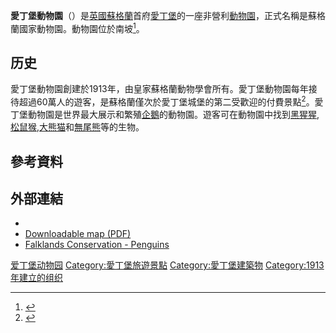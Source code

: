 {{Infobox zoo
|zoo_name=Edinburgh Zoo
|logo=<!-- 檔案不存在 Logo of Edinburgh Zoo.svg ，可從英文維基百科取得 -->
|logo_width=190px
|date_opened=1913<ref name=begin/>
|location=[[苏格兰|苏格兰]][[爱丁堡|爱丁堡]]
|coordinates={{Coord|55|56|35|N|3|16|5|W|type:landmark_region:GB|display=it}}
|area={{convert|82|acre}}<ref name=begin/>
|num_animals=1075 (2008)<ref>{{cite web |title=Edinburgh Zoo Animal Inventory |work=edinburghzoo.org.uk |publisher=Edinburgh Zoo |url=http://www.edinburghzoo.org.uk/export/sites/default/common/documents/annual-report/2008/A17280_RZS_EZ_Inventory.pdf |url-status=dead |archiveurl=https://web.archive.org/web/20120521172411/http://www.edinburghzoo.org.uk/export/sites/default/common/documents/annual-report/2008/A17280_RZS_EZ_Inventory.pdf |archivedate=2012-05-21 |accessdate=2016-11-10 }}</ref>
|num_species=171
|exhibits = 大熊猫、企鹅、考拉、黑猩猩、太阳熊
|members=[[BIAZA|BIAZA]]、[[歐洲動物園和水族館協會|EAZA]]、[[世界動物園暨水族館協會|WAZA]]
|annual_visitors= 597,326 (2018)<ref name="ALVA 2018 visitor numbers">{{cite web |title=ALVA - Association of Leading Visitor Attractions |url=http://www.alva.org.uk/details.cfm?p=423 |website=www.alva.org.uk |accessdate=2019-07-27 |archive-date=2017-12-23 |archive-url=https://web.archive.org/web/20171223011220/http://www.alva.org.uk/details.cfm?p=423 |dead-url=no }}</ref>
|website={{URL|http://www.edinburghzoo.org.uk}}
}}
{{refimprove|time=2016-02-02T10:44:57+00:00}}
{{Expand language|en }}
'''愛丁堡動物園'''（{{lang-en|Edinburgh Zoo}}）是[[英國|英國]][[蘇格蘭|蘇格蘭]]首府[[愛丁堡|愛丁堡]]的一座非營利[[動物園|動物園]]，正式名稱是蘇格蘭國家動物園。動物園位於{{le|科斯托菲娜山|Corstorphine Hill}}南坡<ref name=begin>{{cite web |title=Zoo Beginnings |publisher=Edinburgh Zoo |url=http://www.edinburghzoo.org.uk/SnippetAccess.aspx?id=349&pid=79&pageIndex=4 |archiveurl=https://web.archive.org/web/20070928181348/http://www.edinburghzoo.org.uk/SnippetAccess.aspx?id=349&pid=79&pageIndex=4 |archivedate=2007-09-28|url-status=dead|accessdate=2016-11-10}}</ref>。

==历史==
{{main|爱丁堡动物园历史}}
愛丁堡動物園創建於1913年，由皇家蘇格蘭動物學會所有。愛丁堡動物園每年接待超過60萬人的遊客，是蘇格蘭僅次於愛丁堡城堡的第二受歡迎的付費景點<ref name=begin>{{cite web |title=Zoo Beginnings |publisher=Edinburgh Zoo |url=http://www.edinburghzoo.org.uk/SnippetAccess.aspx?id=349&pid=79&pageIndex=4 |accessdate=2007-06-15 |archiveurl=https://web.archive.org/web/20070928181348/http://www.edinburghzoo.org.uk/SnippetAccess.aspx?id=349&pid=79&pageIndex=4 |archivedate=2007年9月28日 |deadurl=yes }}</ref>。愛丁堡動物園是世界最大展示和繁殖[[企鵝|企鵝]]的動物園。遊客可在動物園中找到[[黑猩猩|黑猩猩]],[[松鼠猴|松鼠猴]],[[大熊猫|大熊猫]]和[[無尾熊|無尾熊]]等的生物。

== 參考資料 ==
{{Reflist}}
== 外部連結 ==
{{Commons category|Edinburgh Zoo}}
* {{Official website|http://www.edinburghzoo.org.uk}}
* [https://web.archive.org/web/20090824003735/http://www.edinburghzoo.org.uk/export/sites/default/common/documents/maps-and-guides/ZooMapJUNE2009.pdf Downloadable map (PDF)]
* [https://web.archive.org/web/20081206031816/http://www.falklandsconservation.com/penguins/penguins.html Falklands Conservation - Penguins]

[[Category:爱丁堡动物园|]]
[[Category:愛丁堡旅遊景點|Category:愛丁堡旅遊景點]]
[[Category:愛丁堡建築物|Category:愛丁堡建築物]]
[[Category:1913年建立的组织|Category:1913年建立的组织]]